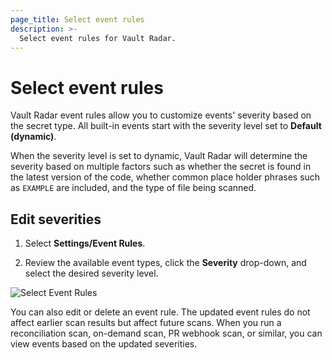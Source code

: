 ```yaml
---
page_title: Select event rules
description: >-
  Select event rules for Vault Radar.
---
```


# Select event rules

Vault Radar event rules allow you to customize events' severity based on the
secret type. All built-in events start with the severity level set to **Default
(dynamic)**.

When the severity level is set to dynamic, Vault Radar will determine the severity
based on multiple factors such as whether the secret is found in the latest
version of the code, whether common place holder phrases such as `EXAMPLE` are
included, and the type of file being scanned.

## Edit severities

1. Select **Settings/Event Rules**.

1. Review the available event types, click the **Severity** drop-down, and select the desired severity level.

  ![Select Event Rules](/img/docs/vault-radar/select-event-rules.png)

You can also edit or delete an event rule. The updated event rules do not
affect earlier scan results but affect future scans. When you run a
reconciliation scan, on-demand scan, PR webhook scan, or similar, you can view
events based on the updated severities.